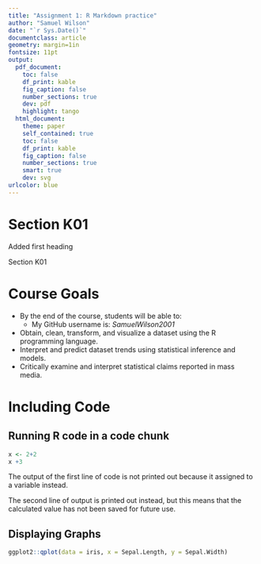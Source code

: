 ```yaml
---
title: "Assignment 1: R Markdown practice"
author: "Samuel Wilson"
date: "`r Sys.Date()`"
documentclass: article
geometry: margin=1in
fontsize: 11pt
output:
  pdf_document:
    toc: false
    df_print: kable
    fig_caption: false
    number_sections: true
    dev: pdf
    highlight: tango
  html_document:
    theme: paper
    self_contained: true
    toc: false
    df_print: kable
    fig_caption: false
    number_sections: true
    smart: true
    dev: svg
urlcolor: blue
---
```


<!-- Write your Markdown below this line -->

# Section K01

Added first heading

Section K01

# Course Goals

* By the end of the course, students will be able to:
  * My GitHub username is: *SamuelWilson2001*
* Obtain, clean, transform, and visualize a dataset using the R programming language.
* Interpret and predict dataset trends using statistical inference and models.
* Critically examine and interpret statistical claims reported in mass media.

# Including Code

## Running R code in a code chunk

```r
x <- 2+2 
x +3
```
The output of the first line of code is not printed out because it assigned to a variable instead.

The second line of output is printed out instead, but this means that the calculated value has not been saved for future use.

## Displaying Graphs

```r
ggplot2::qplot(data = iris, x = Sepal.Length, y = Sepal.Width)
```



